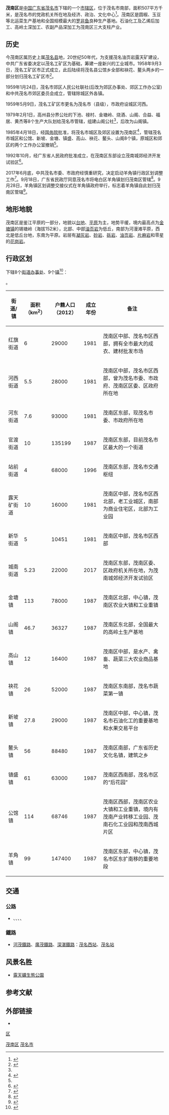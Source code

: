 {{Infobox China County
| county  = 茂南区
| Photo = 约为2008年夏天的茂名.jpg
| state = 茂名市
| Belong = [[广东省|广东省]][[茂名市|茂名市]]
| Types= [[市辖区|市辖区]]
| admincode = 440902
| seat = [[站前街道_(茂名市)|站前街道]] 
| division = 17
| town= 9
| subdistrict= 8
| post code= 525011
| phone code = 668
| area = 507
| census yr = 2020
| pop = 103.54万
| web = http://www.maonan.gov.cn/
|map=ChinaMaomingMaonan.png|nameorigin=[[茂名市|茂名市]]南部|founded=1985年4月18日|dialect=[[粤语|粤语]]}}

'''茂南区'''是[[中国|中国]][[广东省|广东省]][[茂名市|茂名市]]下辖的一个[[市辖区|市辖区]]，位于茂名市南部，面积507平方千米，是茂名市的党政机关所在地及经济、政治、文化中心<ref>{{Cite web|url=http://www.ciipa.net/m/dfzs_show.php?id=658|title=广东茂名茂南经济开发区|accessdate=2018-08-29|author=|date=|work=www.ciipa.net|publisher=}}</ref>。茂南区是圆椒、玉豆等北运菜生产基地和全国规模最大的[[罗非鱼|罗非鱼]]良种生产基地。石油化工及乙烯后加工、高岭土深加工、农副产品深加工为茂南区三大支柱产业。

== 历史 ==
今茂南区属历史上属[[茂名县|茂名县]]地，20世纪50年代，为支援茂名油页岩露天矿建设，中共广东省委决定以茂名工矿区为基础，筹建一座新兴的工业城市。1958年9月3日，茂名工矿区市正式成立，此后陆续将茂名县公馆乡全部和袂花、鳌头两乡的一部分划归茂名工矿区市<ref name="#1">{{Cite web|url=http://www.gd-info.gov.cn/books/dtree/showbook.jsp?stype=v&paths=1362&siteid=mms&sitename=%E8%8C%82%E5%90%8D%E5%B8%82%E5%85%9A%E5%8F%B2%E5%9C%B0%E5%BF%97%E5%8A%9E%E5%85%AC%E5%AE%A4|title=茂名市志|accessdate=|author=|date=|publisher=|archive-url=https://web.archive.org/web/20190104202717/http://www.gd-info.gov.cn/books/dtree/showbook.jsp?stype=v&paths=1362&siteid=mms&sitename=%E8%8C%82%E5%90%8D%E5%B8%82%E5%85%9A%E5%8F%B2%E5%9C%B0%E5%BF%97%E5%8A%9E%E5%85%AC%E5%AE%A4|archive-date=2019-01-04|dead-url=yes}}</ref>。

1959年1月24日，茂名市郊区人民公社联社(后改为郊区办事处、郊区工作办公室)和中共茂名市郊区委员会成立，管辖除城区外各镇。

1959年5月9日，茂名工矿区市更名为茂名市（县级），市政府设城区河西。

1979年2月1日，高州县分界公社的下池、禄村、金塘岭、烧酒、山阁、合益、福居、黄杰等8个生产大队划给茂名市管辖，组建山阁公社<ref name="#1"/>，后改为山阁镇。

1985年4月18日，经[[中国国务院|国务院]]批准，将茂名市城区及郊区设置为茂南区<ref>{{Cite web|title=茂名历史大事记（5）_概况史料_茂名新闻网-名升网|url=http://www.mm111.net/show/344675.html|accessdate=2018-08-29|work=www.mm111.net|archive-url=https://web.archive.org/web/20180829175226/http://www.mm111.net/show/344675.html|archive-date=2018-08-29|dead-url=yes}}</ref>，管辖茂名市城区和公馆、新坡、金塘、镇盛、高山、袂花、鳌头、山阁8个镇，原城区和郊区的两个工作办公室撤销<ref name="#1"/>。

1992年10月，经广东省人民政府批准成立，在茂南区东部设立茂南城郊经济开发试验区<ref>{{Cite web|url=http://www.gd-info.gov.cn/books/dtree/showSJBookContent.jsp?bookId=21399&partId=280|title=广东省情网|accessdate=2018-08-29|author=|date=|work=www.gd-info.gov.cn|publisher=|archive-url=https://web.archive.org/web/20180829142455/http://www.gd-info.gov.cn/books/dtree/showSJBookContent.jsp?bookId=21399&partId=280|archive-date=2018-08-29|dead-url=yes}}</ref>。

2017年6月底，中共茂名市委、市政府经慎重研究，决定启动羊角镇行政区划调整工作<ref>{{Cite web|url=http://www.maoming.gov.cn/pub/maoming/zwgk/jytabljggb/201712/t20171215_174532.html|title=茂名市民政局关于茂名市十二届人大一次会议第20170059号代表建议答复的函_茂名市人民政府|accessdate=2018-08-29|work=www.maoming.gov.cn|archive-url=https://web.archive.org/web/20180829175407/http://www.maoming.gov.cn/pub/maoming/zwgk/jytabljggb/201712/t20171215_174532.html|archive-date=2018-08-29|dead-url=yes}}</ref>。9月18日，广东省民政厅同意茂名市将电白区羊角镇划归茂南区管辖<ref>{{Cite web|url=http://www.gdmz.gov.cn/gdmz/tzgg/2017-09/27/content_bdf745a1819242abbadacd6361940670.shtml|title=广东省民政厅|accessdate=2017-10-10|work=www.gdmz.gov.cn|archive-url=https://web.archive.org/web/20171010155340/http://www.gdmz.gov.cn/gdmz/tzgg/2017-09/27/content_bdf745a1819242abbadacd6361940670.shtml|archive-date=2017-10-10|dead-url=yes}}</ref>。9月28日，羊角镇区划调整交接仪式在羊角镇政府举行，标志着羊角镇自此划归茂南区管辖<ref>{{Cite web|url=http://www.mm111.net/2017/0929/336865.shtml|title=羊角镇:区划调整交接仪式昨举行_茂名网-茂名新闻网|accessdate=2018-08-29|work=www.mm111.net|language=zh-CN}}</ref>。

== 地形地貌 ==
茂南区是鉴江平原的一部分，地貌以[[台地|台地]]、[[平原|平原]]为主，地势平缓，境内最高点为[[金塘镇_(茂名市)|金塘镇]]的锡塘岭（海拔152米），北部、中部[[油页岩|油页岩]]为低丘，南部为河漫滩平原，西北是低丘台地，东南为平原。岩层有[[凝灰岩|凝灰岩]]、[[砂岩|砂岩]]、[[砾岩|砾岩]]、[[油页岩|油页岩]]、[[片麻岩|片麻岩]]和零星的[[花岗岩|花岗岩]]。

== 行政区划 ==
{{PAGENAMEBASE}}下辖8个[[街道办事处|街道办事处]]、9个[[行政建制镇|镇]]<ref>{{PRC admin/ref sgc|44/09/02}}</ref>：

{{PRC admin/children|44/09/02}}。

{| class="wikitable"
|+
!街道/镇
!面积（km<sup>2</sup>）
!户籍人口（2012）
!成立年份
!备注
|-
|红旗街道
|6
|29000
|1981
|茂南区中部、茂名市区西部，拥有全市最大的成衣、建材批发市场
|-
|河西街道
|5.5
|28000
|1981
|茂南区中部，茂名市区西部，曾为茂名市委、市政府、茂南区区委、区政府所在地
|-
|河东街道
|7.6
|93000
|1981
|茂南区东部，现茂名市委、市政府所在地
|-
|官渡街道
|10
|135199
|1987
|茂南区东部，目前茂名市区最大的一个街道
|-
|站前街道
|4
|68000
|1996
|茂南区东部，茂名市交通枢纽
|-
|露天矿街道
|10
|16000
|1981
|茂南区中部，茂名市区西北部，老工业城区，南部为商业住宅区，北部为工业园
|-
|新华街道
|5
|10451
|1981
|茂南区中部，茂名市区西部
|-
|城南街道
|5.23
|22000
|2017
|茂南区东部，茂南区委、区政府机关所在地，为茂南城郊经济开发试验区
|-
|金塘镇
|113
|78000
|1987
|茂南区北部，中心镇，茂南区农业大镇和工业重镇
|-
|山阁镇
|46.7
|36327
|1987
|茂南区东北部，全国最大的高岭土生产基地
|-
|高山镇
|12
|16400
|1987
|茂南区中部，是水产、禽畜、蔬菜三大农业商品基地
|-
|袂花镇
|26
|52000
|1987
|茂南区东南部，茂名市蔬菜第一镇
|-
|新坡镇
|27.8
|29000
|1987
|茂南区中部，中心镇，茂名市石油化工的重要基地和水果交易平台
|-
|鳌头镇
|56
|88480
|1987
|茂南区南部，广东省历史文化名镇，建筑之乡
|-
|镇盛镇
|61
|63000
|1987
|茂南区西南部，茂名市区的“后花园”
|-
|公馆镇
|114
|68746
|1987
|茂南区西部，茂南区农业大镇和工业重镇，境内有茂南产业转移工业园、茂南石化工业园和茂南西城片区
|-
|羊角镇
|99
|147400
|1987
|茂南区东部，中心镇，茂名市区东扩南移的重要地段
|}

== 交通 ==
===公路===
* {{China Expwy Name|G15|[[沈海高速公路|沈海高速公路]]}}、{{China Expwy Name|G65|[[包茂高速公路|包茂高速公路]]}}、{{China Expwy Name|S14|P= Guangdong}}、{{中国国道名|207}}、{{中国国道名|325}}

===鐵路===
* {{rint|cn|crh}}[[河茂鐵路|河茂鐵路]]、[[廣茂鐵路|廣茂鐵路]]、[[深湛鐵路|深湛鐵路]]：[[茂名西站|茂名西站]]、[[茂名站|茂名站]]

== 风景名胜 ==
{{main article|茂南区各级文物保护单位列表}}
* [[露天礦生態公園|露天礦生態公園]]

== 参考文献 ==
{{reflist}}

== 外部链接 ==
* {{Official website|http://www.maonan.gov.cn/|name=茂名市茂南区人民政府}}

{{茂南区行政区划}}
{{茂名市行政区划}}
{{广东行政区划}}

[[Category:茂南区|]]
[[category:茂名区县市|区]]
[[Category:广东市辖区|茂名市]]